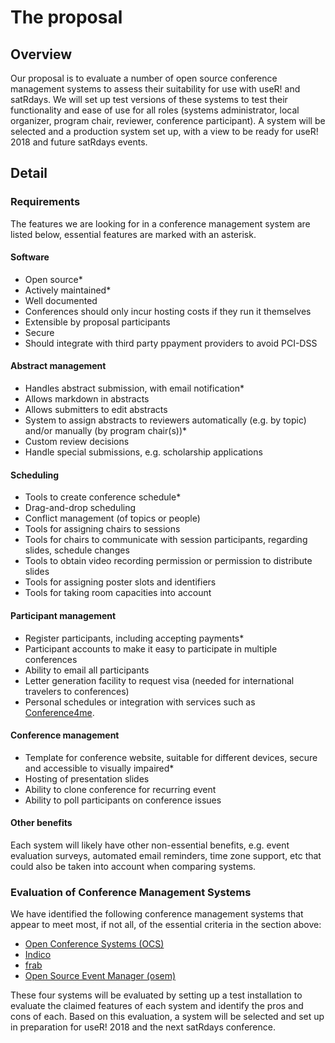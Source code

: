 # The proposal
<!--
This is where the proposal should be outlined.
-->

## Overview
<!--
At a high-level address what your proposal is and how it will address the problem identified. Highlight any benefits to the R Community that follow from solving the problem. This should be your most compelling section.
-->
Our proposal is to evaluate a number of open source conference management
systems to assess their suitability for use with useR! and satRdays. We will
set up test versions of these systems to test their functionality and ease of
use for all roles (systems administrator, local organizer,
program chair, reviewer, conference participant). A system will be selected and
a production system set up, with a view to be ready for useR! 2018 and future satRdays events.

## Detail
<!--
Go into more detail about the specifics of the project and it delivers against the problem.

Depending on project type the detail section should include:

 - [ ] Minimum Viable Product
 - [ ] Architecture
 - [ ] Assumptions
-->

### Requirements

The features we are looking for in a conference management system are listed
below, essential features are marked with an asterisk.

#### Software

 - Open source*
 - Actively maintained*
 - Well documented
 - Conferences should only incur hosting costs if they run it themselves
 - Extensible by proposal participants
 - Secure
 - Should integrate with third party ppayment providers to avoid PCI-DSS

#### Abstract management

 - Handles abstract submission, with email notification*
 - Allows markdown in abstracts
 - Allows submitters to edit abstracts
 - System to assign abstracts to reviewers automatically (e.g. by topic) and/or
 manually (by program chair(s))*
 - Custom review decisions
 - Handle special submissions, e.g. scholarship applications

#### Scheduling

 - Tools to create conference schedule*
 - Drag-and-drop scheduling
 - Conflict management (of topics or people)
 - Tools for assigning chairs to sessions
 - Tools for chairs to communicate with session participants,
 regarding slides, schedule changes
 - Tools to obtain video recording permission or permission to
 distribute slides
 - Tools for assigning poster slots and identifiers
 - Tools for taking room capacities into account

#### Participant management

 - Register participants, including accepting payments*
 - Participant accounts to make it easy to participate in multiple conferences
 - Ability to email all participants
 - Letter generation facility to request visa (needed for
   international travelers to conferences)
 - Personal schedules or integration with services such as
 [Conference4me](http://conference4me.psnc.pl/).

#### Conference management

 - Template for conference website, suitable for different devices, secure and
 accessible to visually impaired*
 - Hosting of presentation slides
 - Ability to clone conference for recurring event
 - Ability to poll participants on conference issues

#### Other benefits

Each system will likely have other non-essential benefits, e.g. event evaluation
surveys, automated email reminders, time zone support, etc that could also be
taken into account when comparing systems.

### Evaluation of Conference Management Systems

We have identified the following conference management systems that appear to
meet most, if not all, of the essential criteria in the section above:

 - [Open Conference Systems (OCS)](https://pkp.sfu.ca/ocs/)
 - [Indico](http://indico-software.org/)
 - [frab](https://frab.github.io/frab/)
 - [Open Source Event Manager (osem)](https://github.com/openSUSE/osem)

These four systems will be evaluated by setting up a test installation to evaluate
the claimed features of each system and identify the pros and cons of each.
Based on this evaluation, a system will be selected and set up in preparation for
useR! 2018 and the next satRdays conference.